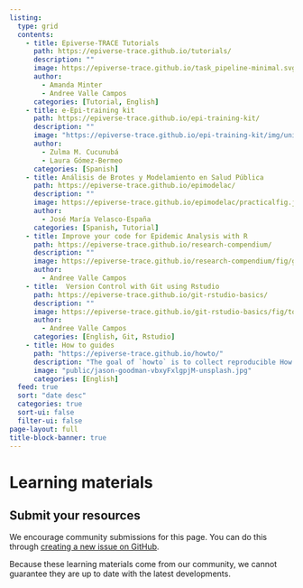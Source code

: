 ```yaml
---
listing:
  type: grid
  contents:
    - title: Epiverse-TRACE Tutorials
      path: https://epiverse-trace.github.io/tutorials/
      description: ""
      image: https://epiverse-trace.github.io/task_pipeline-minimal.svg
      author: 
        - Amanda Minter
        - Andree Valle Campos
      categories: [Tutorial, English]
    - title: e-Epi-training kit
      path: https://epiverse-trace.github.io/epi-training-kit/
      description: ""
      image: "https://epiverse-trace.github.io/epi-training-kit/img/unidades.png"
      author:
        - Zulma M. Cucunubá
        - Laura Gómez-Bermeo
      categories: [Spanish]
    - title: Análisis de Brotes y Modelamiento en Salud Pública 
      path: https://epiverse-trace.github.io/epimodelac/
      description: ""
      image: https://epiverse-trace.github.io/epimodelac/practicalfig.jpg
      author: 
        - José María Velasco-España
      categories: [Spanish, Tutorial]
    - title: Improve your code for Epidemic Analysis with R
      path: https://epiverse-trace.github.io/research-compendium/
      description: ""
      image: https://epiverse-trace.github.io/research-compendium/fig/goal-intro.png
      author: 
        - Andree Valle Campos
    - title:  Version Control with Git using Rstudio 
      path: https://epiverse-trace.github.io/git-rstudio-basics/
      description: ""
      image: https://epiverse-trace.github.io/git-rstudio-basics/fig/topic-git.png
      author: 
        - Andree Valle Campos
      categories: [English, Git, Rstudio]
    - title: How to guides
      path: "https://epiverse-trace.github.io/howto/"
      description: "The goal of `howto` is to collect reproducible How to guides of Outbreak data analysis tasks using `R` packages."
      image: "public/jason-goodman-vbxyFxlgpjM-unsplash.jpg"
      categories: [English]
  feed: true
  sort: "date desc"
  categories: true
  sort-ui: false
  filter-ui: false
page-layout: full
title-block-banner: true
---
```


# Learning materials

:::{.callout-note}

## Submit your resources

We encourage community submissions for this page. You can do this through [creating a new issue on GitHub](https://github.com/epiverse-trace/epiverse-trace.github.io/issues/new?assignees=&labels=&projects=&template=other_issue.md&title=).
:::

:::{.callout-warning}
Because these learning materials come from our community, we cannot guarantee they are up to date with the latest developments.
:::
